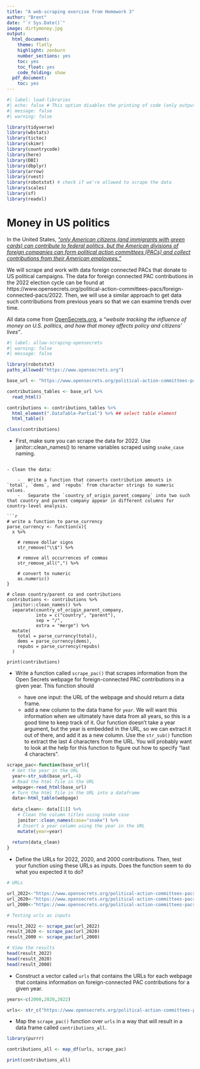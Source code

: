 ```yaml
---
title: "A web-scraping exercise from Homework 3"
author: "Brent"
date: "`r Sys.Date()`"
image: dirtymoney.jpg
output:
  html_document:
    theme: flatly
    highlight: zenburn
    number_sections: yes
    toc: yes
    toc_float: yes
    code_folding: show
  pdf_document:
    toc: yes
---
```


```r
#| label: load-libraries
#| echo: false # This option disables the printing of code (only output is displayed).
#| message: false
#| warning: false

library(tidyverse)
library(wbstats)
library(tictoc)
library(skimr)
library(countrycode)
library(here)
library(DBI)
library(dbplyr)
library(arrow)
library(rvest)
library(robotstxt) # check if we're allowed to scrape the data
library(scales)
library(sf)
library(readxl)
```

# Money in US politics

In the United States, [*"only American citizens (and immigrants with green cards) can contribute to federal politics, but the American divisions of foreign companies can form political action committees (PACs) and collect contributions from their American employees."*](https://www.opensecrets.org/political-action-committees-pacs/foreign-connected-pacs)

We will scrape and work with data foreign connected PACs that donate to US political campaigns. The data for foreign connected PAC contributions in the 2022 election cycle can be found at https://www.opensecrets.org/political-action-committees-pacs/foreign-connected-pacs/2022. Then, we will use a similar approach to get data such contributions from previous years so that we can examine trends over time.

All data come from [OpenSecrets.org](https://www.opensecrets.org), a *"website tracking the influence of money on U.S. politics, and how that money affects policy and citizens' lives"*.

```r
#| label: allow-scraping-opensecrets
#| warning: false
#| message: false

library(robotstxt)
paths_allowed("https://www.opensecrets.org")

base_url <- "https://www.opensecrets.org/political-action-committees-pacs/foreign-connected-pacs/2022"

contributions_tables <- base_url %>%
  read_html() 

contributions <- contributions_tables %>% 
  html_element(".DataTable-Partial") %>% ## select table element
  html_table()

class(contributions)

```

- First, make sure you can scrape the data for 2022. Use janitor::clean_names() to rename variables scraped using `snake_case` naming. 

```

- Clean the data: 

    -   Write a function that converts contribution amounts in `total`, `dems`, and `repubs` from character strings to numeric values.
    -   Separate the `country_of_origin_parent_company` into two such that country and parent company appear in different columns for country-level analysis.

```r
# write a function to parse_currency
parse_currency <- function(x){
  x %>%
    
    # remove dollar signs
    str_remove("\\$") %>%
    
    # remove all occurrences of commas
    str_remove_all(",") %>%
    
    # convert to numeric
    as.numeric()
}

# clean country/parent co and contributions 
contributions <- contributions %>%
  janitor::clean_names() %>% 
  separate(country_of_origin_parent_company, 
           into = c("country", "parent"), 
           sep = "/", 
           extra = "merge") %>%
  mutate(
    total = parse_currency(total),
    dems = parse_currency(dems),
    repubs = parse_currency(repubs)
  )

print(contributions)
```

-   Write a function called `scrape_pac()` that scrapes information from the Open Secrets webpage for foreign-connected PAC contributions in a given year. This function should

    -   have one input: the URL of the webpage and should return a data frame.
    -   add a new column to the data frame for `year`. We will want this information when we ultimately have data from all years, so this is a good time to keep track of it. Our function doesn't take a year argument, but the year is embedded in the URL, so we can extract it out of there, and add it as a new column. Use the `str_sub()` function to extract the last 4 characters from the URL. You will probably want to look at the help for this function to figure out how to specify "last 4 characters".
    
```r
scrape_pac<-function(base_url){
  # Get the year in the URL
  year<-str_sub(base_url,-4)
  # Read the html file in the URL
  webpage<-read_html(base_url)
  # Turn the html file in the URL into a dataframe
  data<-html_table(webpage)
  
  data_clean<- data[[1]] %>% 
    # Clean the column titles using snake case
    janitor::clean_names(case="snake") %>% 
    # Insert a year column using the year in the URL
    mutate(year=year)
  
  return(data_clean)
}

```


-   Define the URLs for 2022, 2020, and 2000 contributions. Then, test your function using these URLs as inputs. Does the function seem to do what you expected it to do?

```r
# URLs

url_2022<-"https://www.opensecrets.org/political-action-committees-pacs/foreign-connected-pacs/2022"
url_2020<-"https://www.opensecrets.org/political-action-committees-pacs/foreign-connected-pacs/2020"
url_2000<-"https://www.opensecrets.org/political-action-committees-pacs/foreign-connected-pacs/2000"

# Testing urls as inputs

result_2022 <- scrape_pac(url_2022)
result_2020 <- scrape_pac(url_2020)
result_2000 <- scrape_pac(url_2000)

# View the results
head(result_2022)
head(result_2020)
head(result_2000)

```


-   Construct a vector called `urls` that contains the URLs for each webpage that contains information on foreign-connected PAC contributions for a given year.

```r
years<-c(2000,2020,2022)

urls<- str_c("https://www.opensecrets.org/political-action-committees-pacs/foreign-connected-pacs/",years)
```
-   Map the `scrape_pac()` function over `urls` in a way that will result in a data frame called `contributions_all`.
```r
library(purrr)

contributions_all <- map_df(urls, scrape_pac)

print(contributions_all)
```

